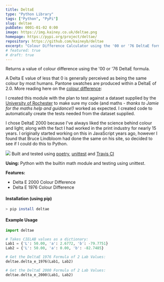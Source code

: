 ```yaml
---
title: DeltaE
type: "Python Library"
tags: ["Python", "PyPi"]
slug: deltae
pubDate: 0001-01-02 0:00
image: https://img.kainey.co.uk/deltae.png
homepage: https://pypi.org/project/deltae/
repository: https://github.com/kaineyb/deltae
excerpt: "Colour Difference Calculator using the '00 or '76 DeltaE formula."
# featured: true
# draft: true
---
```


Returns a value of colour difference using the '00 or '76 DeltaE formula.

A Delta E value of less that 0 is generally perceived as being the same colour by most humans. Pantone swatches are produced within a DeltaE of 2.0. More reading here on the [colour difference](http://www.colorwiki.com/wiki/Delta_E:_The_Color_Difference):

I created this module with the plan to test against a dataset supplied by the [University of Rochester](http://www2.ece.rochester.edu/~gsharma/ciede2000/) to make sure my code (and maths - _thanks to Jamie for the maths help and guidance!)_ worked as expected. I created code to automatically create the tests needed from the dataset supplied.

I chose DeltaE 2000 because I've always liked the science behind colour and light; along with the fact I had worked in the print industry for nearly 15 years. I originally started working on this in JavaScript years ago, however I found that Bruce Lindbloom had done the same on his site, so decided to see if I could do this to Python.

[![](https://app.travis-ci.com/kaineyb/deltae.svg?branch=master)](https://app.travis-ci.com/kaineyb/deltae) Built and tested using [poetry](https://python-poetry.org/), [unittest](https://docs.python.org/3/library/unittest.html) and [Travis CI](https://www.travis-ci.com/)

**Using:** Python with the builtin math module and testing using unittest.

**Features:**

- Delta E 2000 Colour Difference
- Delta E 1976 Colour Difference

#### Installation (using pip)

```bash
> pip install deltae
```

#### Example Usage

```py
import deltae

# Takes CIELAB values as a dictionary:
Lab1 = {'L': 50.00, 'a': 2.6772, 'b': -79.7751}
Lab2 = {'L': 50.00, 'a': 0.00, 'b': -82.7485}

# Get the DeltaE 1976 Formula of 2 Lab Values:
deltae.delta_e_1976(Lab1, Lab2)

# Get the DeltaE 2000 Formula of 2 Lab Values:
deltae.delta_e_2000(Lab1, Lab2)

```

